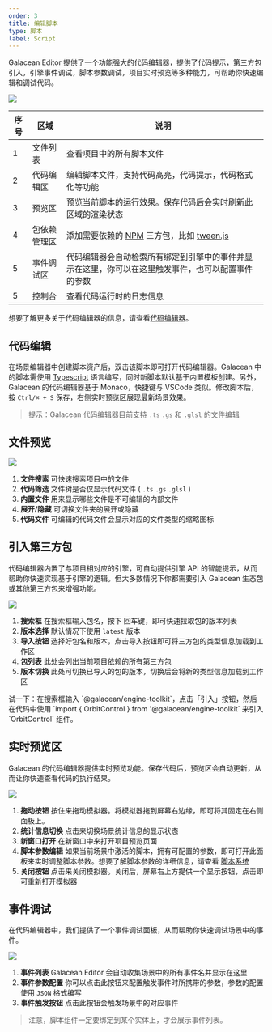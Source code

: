 ```yaml
---
order: 3
title: 编辑脚本
type: 脚本
label: Script
---
```


Galacean Editor 提供了一个功能强大的代码编辑器，提供了代码提示，第三方包引入，引擎事件调试，脚本参数调试，项目实时预览等多种能力，可帮助你快速编辑和调试代码。

<Image src="https://gw.alipayobjects.com/zos/OasisHub/2707ed27-a85a-4915-9db0-1cbed9e5c3dc/image-20240318173952160.png" />

| 序号 | 区域         | 说明                                                         |
| ---- | ------------ | ------------------------------------------------------------ |
| 1    | 文件列表     | 查看项目中的所有脚本文件                                     |
| 2    | 代码编辑区   | 编辑脚本文件，支持代码高亮，代码提示，代码格式化等功能       |
| 3    | 预览区       | 预览当前脚本的运行效果。保存代码后会实时刷新此区域的渲染状态 |
| 4    | 包依赖管理区 | 添加需要依赖的 [NPM](https://www.npmjs.org/) 三方包，比如 [tween.js](https://www.npmjs.com/package/@tweenjs/tween.js) |
| 5    | 事件调试区   | 代码编辑器会自动检索所有绑定到引擎中的事件并显示在这里，你可以在这里触发事件，也可以配置事件的参数 |
| 5    | 控制台       | 查看代码运行时的日志信息                                     |

想要了解更多关于代码编辑器的信息，请查看[代码编辑器](/docs/script-edit)。

## 代码编辑

在场景编辑器中创建脚本资产后，双击该脚本即可打开代码编辑器。Galacean 中的脚本需使用 [Typescript](https://www.typescriptlang.org/) 语言编写，同时新脚本默认基于内置模板创建。另外，Galacean 的代码编辑器基于 Monaco，快捷键与 VSCode 类似。修改脚本后，按 `Ctrl/⌘ + S` 保存，右侧实时预览区展现最新场景效果。

> 提示：Galacean 代码编辑器目前支持 `.ts` `.gs` 和 `.glsl` 的文件编辑

## 文件预览

<Image src="https://mdn.alipayobjects.com/huamei_fvsq9p/afts/img/A*o51FQa9Uh0MAAAAAAAAAAAAADqiTAQ/original" />

1. **文件搜索** 可快速搜索项目中的文件
2. **代码筛选** 文件树是否仅显示代码文件 ( `.ts` `.gs` `.glsl` )
3. **内置文件** 用来显示哪些文件是不可编辑的内部文件
4. **展开/隐藏** 可切换文件夹的展开或隐藏
5. **代码文件** 可编辑的代码文件会显示对应的文件类型的缩略图标

## 引入第三方包

代码编辑器内置了与项目相对应的引擎，可自动提供引擎 API 的智能提示，从而帮助你快速实现基于引擎的逻辑。但大多数情况下你都需要引入 Galacean 生态包或其他第三方包来增强功能。

<Image src="https://mdn.alipayobjects.com/huamei_fvsq9p/afts/img/A*Nc2MQqOeWxgAAAAAAAAAAAAADqiTAQ/original" />

1. **搜索框** 在搜索框输入包名，按下 回车键，即可快速拉取包的版本列表
2. **版本选择** 默认情况下使用 `latest` 版本
3. **导入按钮** 选择好包名和版本，点击导入按钮即可将三方包的类型信息加载到工作区
4. **包列表** 此处会列出当前项目依赖的所有第三方包
5. **版本切换** 此处可切换已导入的包的版本，切换后会将新的类型信息加载到工作区

<Callout type="info">
试一下：在搜索框输入 `@galacean/engine-toolkit`，点击「引入」按钮，然后在代码中使用 `import { OrbitControl } from '@galacean/engine-toolkit` 来引入 `OrbitControl` 组件。
</Callout>


## 实时预览区

Galacean 的代码编辑器提供实时预览功能。保存代码后，预览区会自动更新，从而让你快速查看代码的执行结果。

<Image src="https://mdn.alipayobjects.com/huamei_fvsq9p/afts/img/A*dCHqRIMdHbkAAAAAAAAAAAAADqiTAQ/original" />

1. **拖动按钮** 按住来拖动模拟器。将模拟器拖到屏幕右边缘，即可将其固定在右侧面板上。
2. **统计信息切换** 点击来切换场景统计信息的显示状态
3. **新窗口打开** 在新窗口中来打开项目预览页面
4. **脚本参数编辑** 如果当前场景中激活的脚本，拥有可配置的参数，即可打开此面板来实时调整脚本参数。想要了解脚本参数的详细信息，请查看 [脚本系统](/docs/script-attributes)
5. **关闭按钮** 点击来关闭模拟器。关闭后，屏幕右上方提供一个显示按钮，点击即可重新打开模拟器

## 事件调试

在代码编辑器中，我们提供了一个事件调试面板，从而帮助你快速调试场景中的事件。

<Image src="https://mdn.alipayobjects.com/huamei_fvsq9p/afts/img/A*xtmMT676qvcAAAAAAAAAAAAADqiTAQ/original" />

1. **事件列表** Galacean Editor 会自动收集场景中的所有事件名并显示在这里
2. **事件参数配置** 你可以点击此按钮来配置触发事件时所携带的参数，参数的配置使用 `JSON` 格式编写
3. **事件触发按钮** 点击此按钮会触发场景中的对应事件

> 注意，脚本组件一定要绑定到某个实体上，才会展示事件列表。

